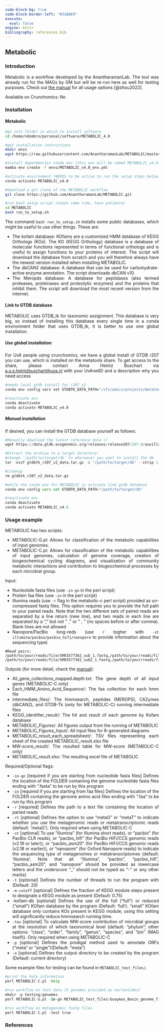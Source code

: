 ---
code-block-bg: true
code-block-border-left: "#31BAE9"
execute:
  eval: false
engine: knitr
bibliography: references.bib
---

<div style="text-align: justify">

## Metabolic

### Introduction

Metabolic is a workflow developed by the AnantharamanLab. The tool was already run for the MAGs by GM but will be re-run here as well for testing purposes. Check out [the manual](https://github.com/AnantharamanLab/METABOLIC/wiki) for all usage options [@zhou2022].

Available on Crunchomics: No

### Installation

#### Metabolic

```{bash}
#go into folder in which to install software
cd /home/ndombro/personal/software/METABOLIC_4.0

#get installation instructions
mkdir envs
wget https://raw.githubusercontent.com/AnantharamanLab/METABOLIC/master/METABOLIC_v4.0_env.yml -P envs/

#install dependencies conda env (this env will be named METABOLIC_v4.0)
mamba env create -f envs/METABOLIC_v4.0_env.yml

#activate environment (NEEDS to be active to run the setup steps below)
conda activate METABOLIC_v4.0

#download a git clone of the METABOLIC workflow
git clone https://github.com/AnantharamanLab/METABOLIC.git

#run bash setup script (needs some time, have patience)
cd METABOLIC
bash run_to_setup.sh
```

::: callout-note
The command `bash run_to_setup.sh` installs some public databases, which might be useful to use other things. These are:

-   The kofam database: KOfams are a customized HMM database of KEGG Orthologs (KOs). The KO (KEGG Orthology) database is a database of molecular functions represented in terms of functional orthologs and is useful to assign functions to your proteins of interest. The script will download the database from scratch and you will therefore always have the newest version installed when installing METABOLIC.
-   The dbCAN2 database: A database that can be used for carbohydrate-active enzyme annotation. The script downloads dbCAN v10.
-   The Meropds database: A database for peptidases (also termed proteases, proteinases and proteolytic enzymes) and the proteins that inhibit them. The script will download the most recent version from the internet.
:::

#### Link to GTDB database

METABOLIC uses GTDB_tk for taxonomic assignment. This database is very big, so instead of installing this database every single time in a conda environment folder that uses GTDB_tk, it is better to use one global installation.

##### Use global installation

For UvA people using crunchomics, we have a global install of GTDB r207 you can use, which is installed on the metatools share. To get access to the share, please contact Anna Heintz Buschart via [a.u.s.heintzbuschart\@uva.nl](mailto:a.u.s.heintzbuschart@uva.nl){.email} with your UvAnetID and a description why you need access

```{bash}
#needs local gtdb install for r207_v2
conda env config vars set GTDBTK_DATA_PATH="/zfs/omics/projects/metatools/DB/GTDB_tk/GTDB_tk_r207"

#reactivate env 
conda deactivate
conda activate METABOLIC_v4.0
```

##### Manual installation

If desired, you can install the GTDB database yourself as follows:

```{python}
#Manually download the latest reference data ()
wget https://data.gtdb.ecogenomic.org/releases/release207/207.0/auxillary_files/gtdbtk_r207_v2_data.tar.gz

#Extract the archive to a target directory:
#change `/path/to/target/db` to whereever you want to install the db
tar -xvzf gtdbtk_r207_v2_data.tar.gz -c "/path/to/target/db" --strip 1 > /dev/null

#cleanup
rm gtdbtk_r207_v2_data.tar.gz

#while the conda env for METABOLIC is activate link gtdb database
conda env config vars set GTDBTK_DATA_PATH="/path/to/target/db"

#reactivate env 
conda deactivate
conda activate METABOLIC_v4.0
```


### Usage example 

METABOLIC has two scripts:

-   METABOLIC-G.pl: Allows for classification of the metabolic capabilities of input genomes.
-   METABOLIC-C.pl: Allows for classification of the metabolic capabilities of input genomes, calculation of genome coverage, creation of biogeochemical cycling diagrams, and visualization of community metabolic interactions and contribution to biogeochemical processes by each microbial group.

Input:

-   Nucleotide fasta files (use `-in-gn` in the perl script)
-   Protein faa files (use `-in` in the perl script)
-   Illumina reads (use `-r` flag in the metabolic-c perl script) provided as un-compressed fastq files. This option requires you to provide the full path to your paired reads. Note that the two different sets of paired reads are separated by a line return (new line), and two reads in each line are separated by a "," but not " ," or " , " (no spaces before or after comma). Blank lines are not allowed
-   Nanopore/PacBio long-reds (use `r` togher with `-st illumina/pacbio/pacbio_hifi/nanopore` to provide information about the sequencing type)

```         
#Read pairs: 
/path/to/your/reads/file/SRR3577362_sub_1.fastq,/path/to/your/reads/file/SRR3577362_sub_2.fastq
/path/to/your/reads/file/SRR3577362_sub2_1.fastq,/path/to/your/reads/file/SRR3577362_sub2_2.fastq
```

Outputs (for more detail, check the [manual](https://github.com/AnantharamanLab/METABOLIC/wiki/METABOLIC-Usage#Metabolic_usage)):

-   All_gene_collections_mapped.depth.txt: The gene depth of all input genes (METABOLIC-C only)\
-   Each_HMM_Amino_Acid_Sequence/: The faa collection for each hmm file
-   intermediate_files/: The hmmsearch, peptides (MEROPS), CAZymes (dbCAN2), and GTDB-Tk (only for METABOLIC-C) running intermediate files
-   KEGG_identifier_result/: The hit and result of each genome by Kofam database
-   METABOLIC_Figures/: All figures output from the running of METABOLIC
-   METABOLIC_Figures_Input/: All input files for R-generated diagrams
-   METABOLIC_result_each_spreadsheet/: TSV files representing each sheet of the created METABOLIC_result.xlsx file
-   MW-score_result/: The resulted table for MW-score (METABOLIC-C only)\
-   METABOLIC_result.xlsx: The resulting excel file of METABOLIC

Required/Optional flags:

-   `-in-gn` \[required if you are starting from nucleotide fasta files\] Defines the location of the FOLDER containing the genome nucleotide fasta files ending with ".fasta" to be run by this program
-   `-in` \[required if you are starting from faa files\] Defines the location of the FOLDER containing the genome amino acid files ending with ".faa" to be run by this program
-   `-r` \[required\] Defines the path to a text file containing the location of paried reads
-   `-rt` \[optional\] Defines the option to use "metaG" or "metaT" to indicate whether you use the metagenomic reads or metatranscriptomic reads (default: 'metaG'). Only required when using METABOLIC-C
-   `-st` \[optional\] To use "illumina" (for Illumina short reads), or "pacbio" (for PacBio CLR reads), or "pacbio_hifi" (for PacBio HiFi/CCS genomic reads (v2.19 or later)), or "pacbio_asm20" (for PacBio HiFi/CCS genomic reads (v2.18 or earlier)), or "nanopore" (for Oxford Nanopore reads) to indicate the sequencing type of metagenomes or metatranscriptomes (default: 'illumina'; Note that all "illumina", "pacbio", "pacbio_hifi", "pacbio_asm20", and "nanopore" should be provided as lowercase letters and the underscore "\_" should not be typed as "-" or any other marks)
-   `-t` \[optional\] Defines the number of threads to run the program with (Default: 20)
-   `-m-cutoff` \[optional\] Defines the fraction of KEGG module steps present to designate a KEGG module as present (Default: 0.75)
-   -kofam-db \[optional\] Defines the use of the full ("full") or reduced ("small") KOfam database by the program (Default: 'full'). "small" KOfam database only contains KOs present in KEGG module, using this setting will significantly reduce hmmsearch running time.
-   `-tax` \[optional\] To calculate MW-score contribution of microbial groups at the resolution of which taxonomical level (default: "phylum"; other options: "class", "order", "family", "genus", "species", and "bin" (MAG itself)). Only required when using METABOLIC-C
-   `-p` \[optional\] Defines the prodigal method used to annotate ORFs ("meta" or "single")(Default: "meta")
-   `-o` \[optional\] Defines the output directory to be created by the program (Default: current directory)

Some example files for testing can be found in `METABOLIC_test_files/`.

```{python}
#print the help information
perl METABOLIC-C.pl -help

#run workflow on test data (5 genomes provided as nucleotides)
mkdir -p testing/genomes
perl METABOLIC-G.pl -in-gn METABOLIC_test_files/Guaymas_Basin_genome_files/ -o testing/genomes

#run workflow on metagenomic fastq files
perl METABOLIC-C.pl -test true
```

### References
